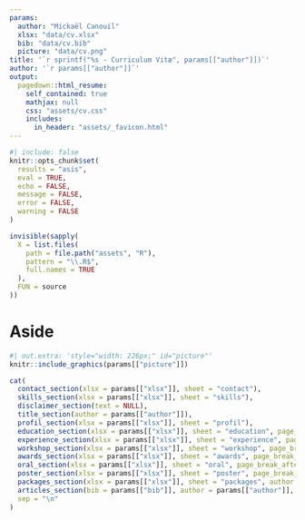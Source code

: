 ```yaml
---
params:
  author: "Mickaël Canouil"
  xlsx: "data/cv.xlsx"
  bib: "data/cv.bib"
  picture: "data/cv.png"
title: '`r sprintf("%s - Curriculum Vitæ", params[["author"]])`'
author: '`r params[["author"]]`'
output:
  pagedown::html_resume:
    self_contained: true
    mathjax: null
    css: "assets/cv.css"
    includes:
      in_header: "assets/_favicon.html"
---
```


```r
#| include: false
knitr::opts_chunk$set(
  results = "asis",
  eval = TRUE,
  echo = FALSE,
  message = FALSE,
  error = FALSE,
  warning = FALSE
)

invisible(sapply(
  X = list.files(
    path = file.path("assets", "R"),
    pattern = "\\.R$",
    full.names = TRUE
  ),
  FUN = source
))
```

# Aside

```r
#| out.extra: 'style="width: 226px;" id="picture"'
knitr::include_graphics(params[["picture"]])
```

```r
cat(
  contact_section(xlsx = params[["xlsx"]], sheet = "contact"),
  skills_section(xlsx = params[["xlsx"]], sheet = "skills"),
  disclaimer_section(text = NULL),
  title_section(author = params[["author"]]),
  profil_section(xlsx = params[["xlsx"]], sheet = "profil"),
  education_section(xlsx = params[["xlsx"]], sheet = "education", page_break_after = FALSE),
  experience_section(xlsx = params[["xlsx"]], sheet = "experience", page_break_after = FALSE),
  workshop_section(xlsx = params[["xlsx"]], sheet = "workshop", page_break_after = FALSE, colour = "#33333"),
  awards_section(xlsx = params[["xlsx"]], sheet = "awards", page_break_after = FALSE, colour = "#33333"),
  oral_section(xlsx = params[["xlsx"]], sheet = "oral", page_break_after = FALSE, colour = "#33333"),
  poster_section(xlsx = params[["xlsx"]], sheet = "poster", page_break_after = FALSE, colour = "#33333"),
  packages_section(xlsx = params[["xlsx"]], sheet = "packages", author = params[["author"]], page_break_after = FALSE),
  articles_section(bib = params[["bib"]], author = params[["author"]], page_break_after = FALSE, only_first = TRUE),
  sep = "\n"
)
```
